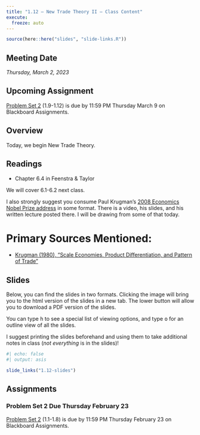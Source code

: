 ```yaml
---
title: "1.12 — New Trade Theory II — Class Content"
execute:
  freeze: auto
---
```


```r
source(here::here("slides", "slide-links.R"))
```

::: {.callout-note appearance="minimal"}
# Meeting Date

*Thursday, March 2, 2023*
:::

::: callout-warning
# Upcoming Assignment
[Problem Set 2](/assignment/02-problem-set) (1.9-1.12) is due by 11:59 PM Thursday March 9 on Blackboard Assignments.
:::

## <i class="fas fa-info-circle fa-lg"></i> Overview

Today, we begin New Trade Theory.

## <i class="fas fa-book-reader fa-lg"></i> Readings

- Chapter 6.4 in Feenstra & Taylor

We will cover 6.1-6.2 next class.

I also strongly suggest you consume Paul Krugman’s [2008 Economics Nobel Prize address](https://www.nobelprize.org/prizes/economic-sciences/2008/krugman/lecture/) in some format. There is a video, his slides, and his written lecture posted there. I will be drawing from some of that today.

# Primary Sources Mentioned:

- [<i class="fas fa-file-pdf"></i> Krugman (1980), “Scale Economies, Product Differentiation, and Pattern of Trade”](/files/readings/Krugman-1980.pdf)

## <i class="fas fa-chalkboard-teacher"></i> Slides

Below, you can find the slides in two formats. Clicking the image will bring you to the html version of the slides in a new tab. The lower button will allow you to download a PDF version of the slides.

::: callout-tip
You can type <kbd>h</kbd> to see a special list of viewing options, and type <kbd>o</kbd> for an outline view of all the slides.
:::

I suggest printing the slides beforehand and using them to take additional notes in class (*not everything* is in the slides)!

```r
#| echo: false
#| output: asis

slide_links("1.12-slides")
```

## <i class="fas fa-laptop-code"></i> Assignments

### Problem Set 2 Due Thursday February 23

[Problem Set 2](/assignment/02-problem-set) (1.1-1.8) is due by 11:59 PM Thursday February 23 on Blackboard Assignments.
